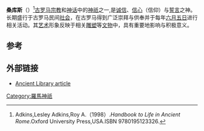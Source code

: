 {{Infobox deity|type=roman
| image = Sancus.png
| caption =桑库斯的艺术形象
| name = 桑库斯
| god_of = 诚信、誓言之神

}}
'''桑库斯'''（{{lang-en|Sancus}}）<ref>Adkins,Lesley Adkins,Roy A.（1998）.''Handbook to Life in Ancient Rome''.Oxford University Press,USA.ISBN 9780195123326.</ref>[[古罗马|古罗马]][[宗教|宗教]]和[[神话|神话]]中的[[神祇|神祇]]之一,是[[诚信|诚信]]、[[信心|信心]]（信仰）与[[誓言|誓言]]之神。长期盛行于古罗马民间[[社会|社会]]，在古罗马得到广泛崇拜与供奉并于每年[[六月五日|六月五日]]进行相关活动。其[[艺术|艺术]]形象反映于相关[[雕塑|雕塑]]等[[文物|文物]]中，具有重要地影响与积极意义。

== 参考 ==
{{reflist}}

==外部链接==
* [http://www.ancientlibrary.com/smith-bio/3037.html Ancient Library article] {{Wayback|url=http://www.ancientlibrary.com/smith-bio/3037.html |date=20070204064219 }}

[[Category:羅馬神祇|Category:羅馬神祇]]


{{古罗马小作品}}